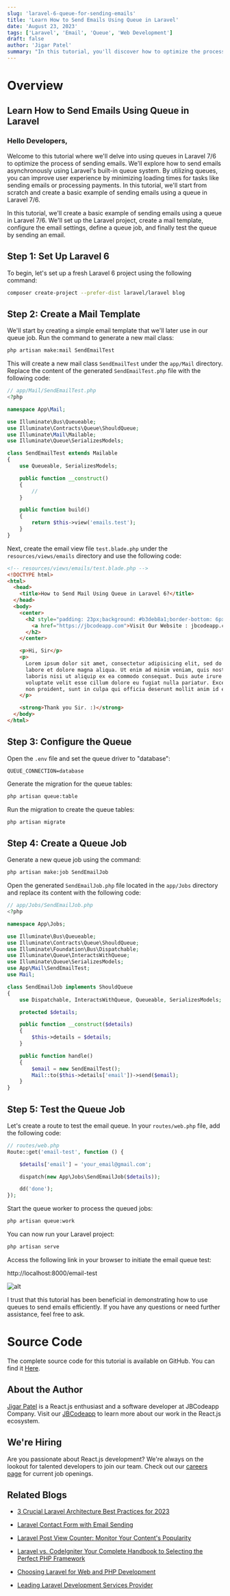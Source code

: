 ```yaml
---
slug: 'laravel-6-queue-for-sending-emails'
title: 'Learn How to Send Emails Using Queue in Laravel'
date: 'August 23, 2023'
tags: ['Laravel', 'Email', 'Queue', 'Web Development']
draft: false
author: 'Jigar Patel'
summary: "In this tutorial, you'll discover how to optimize the process of sending emails in Laravel 7/6 by using queues. "
---
```


# Overview

<TOCInline toc={props.toc} exclude="Overview" toHeading={2} defaultimage="" />

## Learn How to Send Emails Using Queue in Laravel

### Hello Developers,

Welcome to this tutorial where we'll delve into using queues in Laravel 7/6 to optimize the process of sending emails. We'll explore how to send emails asynchronously using Laravel's built-in queue system. By utilizing queues, you can improve user experience by minimizing loading times for tasks like sending emails or processing payments. In this tutorial, we'll start from scratch and create a basic example of sending emails using a queue in Laravel 7/6.

In this tutorial, we'll create a basic example of sending emails using a queue in Laravel 7/6. We'll set up the Laravel project, create a mail template, configure the email settings, define a queue job, and finally test the queue by sending an email.

## Step 1: Set Up Laravel 6

To begin, let's set up a fresh Laravel 6 project using the following command:

```bash
composer create-project --prefer-dist laravel/laravel blog
```

## Step 2: Create a Mail Template

We'll start by creating a simple email template that we'll later use in our queue job. Run the command to generate a new mail class:

```bash
php artisan make:mail SendEmailTest
```

This will create a new mail class `SendEmailTest` under the `app/Mail` directory. Replace the content of the generated `SendEmailTest.php` file with the following code:

```php
// app/Mail/SendEmailTest.php
<?php

namespace App\Mail;

use Illuminate\Bus\Queueable;
use Illuminate\Contracts\Queue\ShouldQueue;
use Illuminate\Mail\Mailable;
use Illuminate\Queue\SerializesModels;

class SendEmailTest extends Mailable
{
    use Queueable, SerializesModels;

    public function __construct()
    {
        //
    }

    public function build()
    {
        return $this->view('emails.test');
    }
}
```

Next, create the email view file `test.blade.php` under the `resources/views/emails` directory and use the following code:

```html
<!-- resources/views/emails/test.blade.php -->
<!DOCTYPE html>
<html>
  <head>
    <title>How to Send Mail Using Queue in Laravel 6?</title>
  </head>
  <body>
    <center>
      <h2 style="padding: 23px;background: #b3deb8a1;border-bottom: 6px green solid;">
        <a href="https://jbcodeapp.com">Visit Our Website : jbcodeapp.com</a>
      </h2>
    </center>

    <p>Hi, Sir</p>
    <p>
      Lorem ipsum dolor sit amet, consectetur adipisicing elit, sed do eiusmod tempor incididunt ut
      labore et dolore magna aliqua. Ut enim ad minim veniam, quis nostrud exercitation ullamco
      laboris nisi ut aliquip ex ea commodo consequat. Duis aute irure dolor in reprehenderit in
      voluptate velit esse cillum dolore eu fugiat nulla pariatur. Excepteur sint occaecat cupidatat
      non proident, sunt in culpa qui officia deserunt mollit anim id est laborum.
    </p>

    <strong>Thank you Sir. :)</strong>
  </body>
</html>
```

## Step 3: Configure the Queue

Open the `.env` file and set the queue driver to "database":

```dotenv
QUEUE_CONNECTION=database
```

Generate the migration for the queue tables:

```bash
php artisan queue:table
```

Run the migration to create the queue tables:

```bash
php artisan migrate
```

## Step 4: Create a Queue Job

Generate a new queue job using the command:

```bash
php artisan make:job SendEmailJob
```

Open the generated `SendEmailJob.php` file located in the `app/Jobs` directory and replace its content with the following code:

```php
// app/Jobs/SendEmailJob.php
<?php

namespace App\Jobs;

use Illuminate\Bus\Queueable;
use Illuminate\Contracts\Queue\ShouldQueue;
use Illuminate\Foundation\Bus\Dispatchable;
use Illuminate\Queue\InteractsWithQueue;
use Illuminate\Queue\SerializesModels;
use App\Mail\SendEmailTest;
use Mail;

class SendEmailJob implements ShouldQueue
{
    use Dispatchable, InteractsWithQueue, Queueable, SerializesModels;

    protected $details;

    public function __construct($details)
    {
        $this->details = $details;
    }

    public function handle()
    {
        $email = new SendEmailTest();
        Mail::to($this->details['email'])->send($email);
    }
}

```

## Step 5: Test the Queue Job

Let's create a route to test the email queue. In your `routes/web.php` file, add the following code:

```php
// routes/web.php
Route::get('email-test', function () {

    $details['email'] = 'your_email@gmail.com';

    dispatch(new App\Jobs\SendEmailJob($details));

    dd('done');
});
```

Start the queue worker to process the queued jobs:

```bash
php artisan queue:work
```

You can now run your Laravel project:

```bash
php artisan serve
```

Access the following link in your browser to initiate the email queue test:

http://localhost:8000/email-test

![alt](/static/blog/Laravel-6-Queue-for-Sending-Emails/output.png)

I trust that this tutorial has been beneficial in demonstrating how to use queues to send emails efficiently. If you have any questions or need further assistance, feel free to ask.

# Source Code

The complete source code for this tutorial is available on GitHub. You can find it [Here](https://github.com/jbcodeapp/Blogs/tree/main/Laravel-6-Queue-for-Sending-Emails).

## About the Author

[Jigar Patel](https://expertlaravel.com) is a React.js enthusiast and a software developer at JBCodeapp Company. Visit our [JBCodeapp](https://jbcodeapp.com) to learn more about our work in the React.js ecosystem.

## We're Hiring

Are you passionate about React.js development? We're always on the lookout for talented developers to join our team. Check out our [careers page](https://jbcodeapp.com/career) for current job openings.

## Related Blogs

- [3 Crucial Laravel Architecture Best Practices for 2023](laravel-architecture-2023)

- [Laravel Contact Form with Email Sending](laravel-contact-form-with-email-sending)

- [Laravel Post View Counter: Monitor Your Content's Popularity](laravel-post-view-counter-monitor-your-contents-popularity)

- [Laravel vs. CodeIgniter Your Complete Handbook to Selecting the Perfect PHP Framework](laravel-vs-codeigniter-complete-php-framework-guide)

- [Choosing Laravel for Web and PHP Development](laravel-web-php-development)

- [Leading Laravel Development Services Provider](leading-laravel-development-services-provider)

